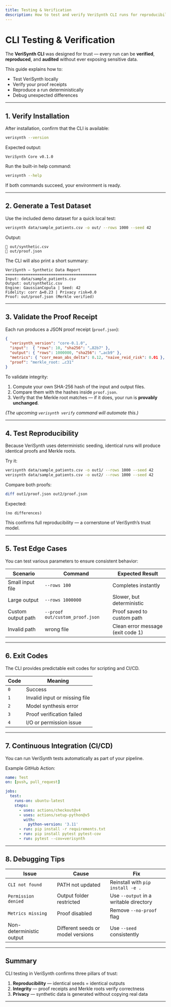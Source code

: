 ```yaml
---
title: Testing & Verification
description: How to test and verify VeriSynth CLI runs for reproducibility, accuracy, and privacy.
---
```


# CLI Testing & Verification

The **VeriSynth CLI** was designed for trust — every run can be **verified**, **reproduced**, and **audited** without ever exposing sensitive data.

This guide explains how to:
- Test VeriSynth locally  
- Verify your proof receipts  
- Reproduce a run deterministically  
- Debug unexpected differences

---

## 1. Verify Installation

After installation, confirm that the CLI is available:

```bash
verisynth --version
````

Expected output:

```
VeriSynth Core v0.1.0
```

Run the built-in help command:

```bash
verisynth --help
```

If both commands succeed, your environment is ready.

---

## 2. Generate a Test Dataset

Use the included demo dataset for a quick local test:

```bash
verisynth data/sample_patients.csv -o out/ --rows 1000 --seed 42
```

Output:

```
📁 out/synthetic.csv
🧾 out/proof.json
```

The CLI will also print a short summary:

```
VeriSynth — Synthetic Data Report
========================================
Input: data/sample_patients.csv
Output: out/synthetic.csv
Engine: GaussianCopula | Seed: 42
Fidelity: corr Δ=0.23 | Privacy risk=0.0
Proof: out/proof.json (Merkle verified)
```

---

## 3. Validate the Proof Receipt

Each run produces a JSON proof receipt (`proof.json`):

```json
{
  "verisynth_version": "core-0.1.0",
  "input":  { "rows": 10, "sha256": "…82b7" },
  "output": { "rows": 1000000, "sha256": "…acb9" },
  "metrics": { "corr_mean_abs_delta": 0.12, "naive_reid_risk": 0.01 },
  "proof": "merkle_root: …c31"
}
```

To validate integrity:

1. Compute your own SHA-256 hash of the input and output files.
2. Compare them with the hashes inside `proof.json`.
3. Verify that the Merkle root matches — if it does, your run is **provably unchanged**.

*(The upcoming `verisynth verify` command will automate this.)*

---

## 4. Test Reproducibility

Because VeriSynth uses deterministic seeding, identical runs will produce identical proofs and Merkle roots.

Try it:

```bash
verisynth data/sample_patients.csv -o out1/ --rows 1000 --seed 42
verisynth data/sample_patients.csv -o out2/ --rows 1000 --seed 42
```

Compare both proofs:

```bash
diff out1/proof.json out2/proof.json
```

Expected:

```
(no differences)
```

This confirms full reproducibility — a cornerstone of VeriSynth’s trust model.

---

## 5. Test Edge Cases

You can test various parameters to ensure consistent behavior:

| Scenario           | Command                         | Expected Result                   |
| ------------------ | ------------------------------- | --------------------------------- |
| Small input file   | `--rows 100`                    | Completes instantly               |
| Large output       | `--rows 1000000`                | Slower, but deterministic         |
| Custom output path | `--proof out/custom_proof.json` | Proof saved to custom path        |
| Invalid path       | wrong file                      | Clean error message (exit code 1) |

---

## 6. Exit Codes

The CLI provides predictable exit codes for scripting and CI/CD.

| Code | Meaning                       |
| ---- | ----------------------------- |
| `0`  | Success                       |
| `1`  | Invalid input or missing file |
| `2`  | Model synthesis error         |
| `3`  | Proof verification failed     |
| `4`  | I/O or permission issue       |

---

## 7. Continuous Integration (CI/CD)

You can run VeriSynth tests automatically as part of your pipeline.

Example GitHub Action:

```yaml
name: Test
on: [push, pull_request]

jobs:
  test:
    runs-on: ubuntu-latest
    steps:
      - uses: actions/checkout@v4
      - uses: actions/setup-python@v5
        with:
          python-version: '3.11'
      - run: pip install -r requirements.txt
      - run: pip install pytest pytest-cov
      - run: pytest --cov=verisynth
```

---

## 8. Debugging Tips

| Issue                    | Cause                             | Fix                                    |
| ------------------------ | --------------------------------- | -------------------------------------- |
| `CLI not found`          | PATH not updated                  | Reinstall with `pip install -e .`      |
| `Permission denied`      | Output folder restricted          | Use `--output` in a writable directory |
| `Metrics missing`        | Proof disabled                    | Remove `--no-proof` flag               |
| Non-deterministic output | Different seeds or model versions | Use `--seed` consistently              |

---

## Summary

CLI testing in VeriSynth confirms three pillars of trust:

1. **Reproducibility** — identical seeds = identical outputs
2. **Integrity** — proof receipts and Merkle roots verify correctness
3. **Privacy** — synthetic data is generated without copying real data

---
